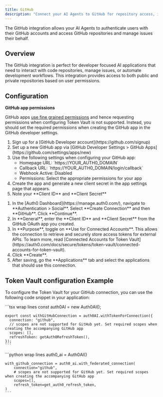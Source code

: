 ```yaml
---
title: GitHub
description: "Connect your AI Agents to GitHub for repository access, issue management, and developer workflows."
---
```



The GitHub integration allows your AI Agents to authenticate users with their GitHub accounts and access GitHub repositories and manage issues their behalf.

## Overview

The GitHub integration is perfect for developer focused AI applications that need to interact with code repositories, manage issues, or automate development workflows. This integration provides access to both public and private repositories based on user permissions.

## Configuration

<Warning>
<strong>GitHub app permissions</strong>

GitHub apps [use fine grained permissions](https://docs.github.com/en/enterprise-server@3.17/apps/oauth-apps/building-oauth-apps/differences-between-github-apps-and-oauth-apps#requesting-permission-levels-for-resources) and hence requesting permissions when configuring Token Vault is not supported. Instead, you should set the required permissions when creating the GitHub app in the GitHub developer settings.

</Warning>

<Steps>
  <Step title="Set up app in Github">
    <ol>
      <li>
        Sign up for a [GitHub Developer account](https://github.com/signup)
      </li>
      <li>
        Set up a new GitHub app via [GitHub Developer Settings > GitHub
        Apps](https://github.com/settings/apps/new)
      </li>
      <li>
        Use the following settings when configuring your GitHub app:
        <ul>
          <li>Homepage URL: `https://YOUR_AUTH0_DOMAIN`</li>
          <li>Callback URL: `https://YOUR_AUTH0_DOMAIN/login/callback`</li>
          <li>Webhook Active: Disabled</li>
          <li>Permissions: Select the appropriate permissions for your app</li>
        </ul>
        <FindDomainInfoBlock />
      </li>
      <li>
        Create the app and generate a new client secret in the app settings page
        that appears.
      </li>
      <li>Note your **Client ID** and **Client Secret**</li>
    </ol>
  </Step>
  <Step title="Configure the GitHub Social Connection in Auth0">
    <ol>
      <li>
        In the [Auth0 Dashboard](https://manage.auth0.com/), navigate to
        **Authentication > Social**. Select **Create Connection** and then
        **GitHub**. Click **Continue**.
      </li>
      <li>
        In **General**, enter the **Client ID** and **Client Secret** from the
        GitHub OAuth app you created.
      </li>
      <li>
        In **Purpose**, toggle on **Use for Connected Accounts**. This allows the
        connection to retrieve and securely store access tokens for external APIs. To learn more, read [Connected Accounts for Token
        Vault](https://auth0.com/docs/secure/tokens/token-vault/connected-accounts-for-token-vault).
      </li>
      <li>Click **Create**.</li>
      <li>
        After saving, go the **Applications** tab and select the applications
        that should use this connection.
      </li>
    </ol>
  </Step>
</Steps>

## Token Vault configuration Example

To configure the Token Vault for your GitHub connection, you can use the following code snippet in your application:

<Tabs>
  <Tab title="JavaScript" icon="js">
    ```tsx wrap lines
    const auth0AI = new Auth0AI();

    export const withGitHubConnection = auth0AI.withTokenForConnection({
      connection: "github",
      // scopes are not supported for GitHub yet. Set required scopes when creating the accompanying GitHub app
      scopes: [],
      refreshToken: getAuth0RefreshToken(),
    });
    ```

  </Tab>
  <Tab title="Python" icon="python">
    ```python wrap lines
    auth0_ai = Auth0AI()

    with_github_connection = auth0_ai.with_federated_connection(
        connection="github",
        # scopes are not supported for GitHub yet. Set required scopes when creating the accompanying GitHub app
        scopes=[],
        refresh_token=get_auth0_refresh_token,
    )
    ```

  </Tab>
</Tabs>

<LearnMore />
